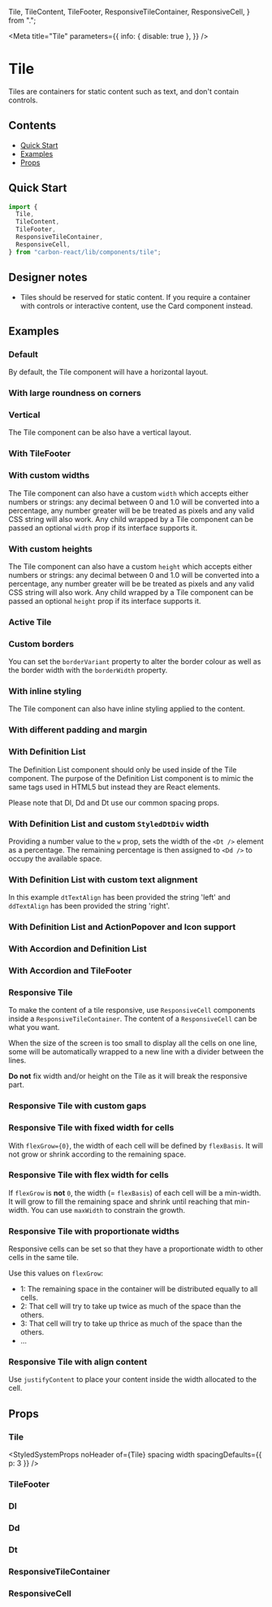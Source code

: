 
  Tile,
  TileContent,
  TileFooter,
  ResponsiveTileContainer,
  ResponsiveCell,
} from ".";



<Meta
  title="Tile"
  parameters={{
    info: { disable: true },
  }}
/>

# Tile

Tiles are containers for static content such as text, and don't contain controls.

## Contents

- [Quick Start](#quick-start)
- [Examples](#examples)
- [Props](#props)

## Quick Start

```javascript
import {
  Tile,
  TileContent,
  TileFooter,
  ResponsiveTileContainer,
  ResponsiveCell,
} from "carbon-react/lib/components/tile";
```

## Designer notes

- Tiles should be reserved for static content. If you require a container with controls or interactive content, use the <LinkTo kind='Card' story='default-story'>Card component</LinkTo> instead.

## Examples

### Default

By default, the Tile component will have a horizontal layout.

<Canvas>
  <Story name="default" story={stories.DefaultStory} />
</Canvas>

### With large roundness on corners

<Canvas>
  <Story name="large roundness" story={stories.LargeRoundness} />
</Canvas>

### Vertical

The Tile component can be also have a vertical layout.

<Canvas>
  <Story name="vertical" story={stories.Vertical} />
</Canvas>

### With TileFooter

<Canvas>
  <Story name="with TileFooter" story={stories.WithTileFooter} />
</Canvas>

### With custom widths

The Tile component can also have a custom `width` which accepts either numbers or strings: any decimal between 0 and 1.0
will be converted into a percentage, any number greater will be be treated as pixels and any valid CSS string will also work.
Any child wrapped by a Tile component can be passed an optional `width` prop if its interface supports it.

<Canvas>
  <Story name="custom Widths" story={stories.CustomWidths} />
</Canvas>

### With custom heights

The Tile component can also have a custom `height` which accepts either numbers or strings: any decimal between 0 and 1.0
will be converted into a percentage, any number greater will be be treated as pixels and any valid CSS string will also work.
Any child wrapped by a Tile component can be passed an optional `height` prop if its interface supports it.

<Canvas>
  <Story name="custom heights" story={stories.CustomHeights} />
</Canvas>

### Active Tile

<Canvas>
  <Story name="active" story={stories.Active} />
</Canvas>

### Custom borders

You can set the `borderVariant` property to alter the border colour as well as the border width with the `borderWidth` property.

<Canvas>
  <Story name="custom borders" story={stories.CustomBorders} />
</Canvas>

### With inline styling

The Tile component can also have inline styling applied to the content.

<Canvas>
  <Story name="with Inline" story={stories.WithInline} />
</Canvas>

### With different padding and margin

<Canvas>
  <Story
    name="with different padding and margin"
    story={stories.WithDifferentPaddingAndMargin}
  />
</Canvas>

### With Definition List

The Definition List component should only be used inside of the Tile component. The purpose of the Definition List component is to mimic
the same tags used in HTML5 but instead they are React elements.

Please note that Dl, Dd and Dt use our common spacing props.

<Canvas>
  <Story
    name="with Definition List - default"
    story={stories.WithDefinitionListDefault}
  />
</Canvas>

### With Definition List and custom `StyledDtDiv` width

Providing a number value to the `w` prop, sets the width of the `<Dt />` element as a percentage. The remaining percentage is then assigned to `<Dd />` to occupy the available space.

<Canvas>
  <Story
    name="with Definition List and custom width"
    story={stories.WithDefinitionListAndCustomWidth}
  />
</Canvas>

### With Definition List with custom text alignment

In this example `dtTextAlign` has been provided the string 'left' and `ddTextAlign` has been provided the string 'right'.

<Canvas>
  <Story
    name="with Definition and custom text alignment"
    story={stories.WithDefinitionListAndCustomTextAlignment}
  />
</Canvas>

### With Definition List and ActionPopover and Icon support

<Canvas>
  <Story
    name="with Definition List and ActionPopover and Icon support"
    story={stories.WithDefinitionListAndActionPopoverAndIconSupport}
  />
</Canvas>

### With Accordion and Definition List

<Canvas>
  <Story name="with Accordion" story={stories.WithAccordion} />
</Canvas>

### With Accordion and TileFooter

<Canvas>
  <Story
    name="with Accordion and TileFooter"
    story={stories.WithAccordionAndTileFooter}
  />
</Canvas>

### Responsive Tile

To make the content of a tile responsive, use `ResponsiveCell` components inside a `ResponsiveTileContainer`.
The content of a `ResponsiveCell` can be what you want.

When the size of the screen is too small to display all the cells on one line, some will be automatically wrapped to a new line with a divider between the lines.

**Do not** fix width and/or height on the Tile as it will break the responsive part.

<Canvas>
  <Story name="Responsive Tile" story={stories.ResponsiveDefaultStory} />
</Canvas>

### Responsive Tile with custom gaps

<Canvas>
  <Story name="Responsive Tile with custom gaps" story={stories.CustomGaps} />
</Canvas>

### Responsive Tile with fixed width for cells

With `flexGrow={0}`, the width of each cell will be defined by `flexBasis`. It will not grow or shrink according to the remaining space.

<Canvas>
  <Story
    name="Responsive Tile with fixed width for cells"
    story={stories.FixedContainers}
  />
</Canvas>

### Responsive Tile with flex width for cells

If `flexGrow` is **not** `0`, the width (= `flexBasis`) of each cell will be a min-width. It will grow to fill the remaining space and shrink until reaching that min-width.
You can use `maxWidth` to constrain the growth.

<Canvas>
  <Story
    name="Responsive Tile with flex width for cells"
    story={stories.FlexContainers}
  />
</Canvas>

### Responsive Tile with proportionate widths

Responsive cells can be set so that they have a proportionate width to other cells in the same tile.

Use this values on `flexGrow`:

- 1: The remaining space in the container will be distributed equally to all cells.
- 2: That cell will try to take up twice as much of the space than the others.
- 3: That cell will try to take up thrice as much of the space than the others.
- ...

<Canvas>
  <Story
    name="Responsive Tile with proportionate widths"
    story={stories.ProportionateWidths}
  />
</Canvas>

### Responsive Tile with align content

Use `justifyContent` to place your content inside the width allocated to the cell.

<Canvas>
  <Story name="Responsive Tile with align content" story={stories.Align} />
</Canvas>

## Props

### Tile

<StyledSystemProps
  noHeader
  of={Tile}
  spacing
  width
  spacingDefaults={{ p: 3 }}
/>

### TileFooter

<StyledSystemProps noHeader of={TileFooter} padding />

### Dl

<StyledSystemProps of={Dl} noHeader spacing />

### Dd

<StyledSystemProps of={Dd} noHeader spacing />

### Dt

<StyledSystemProps of={Dt} noHeader spacing />

### ResponsiveTileContainer

<StyledSystemProps of={ResponsiveTileContainer} noHeader />

### ResponsiveCell

<StyledSystemProps
  of={ResponsiveCell}
  noHeader
  padding
  flexGrow
  flexBasis
  justifyContent
  maxWidth
/>
